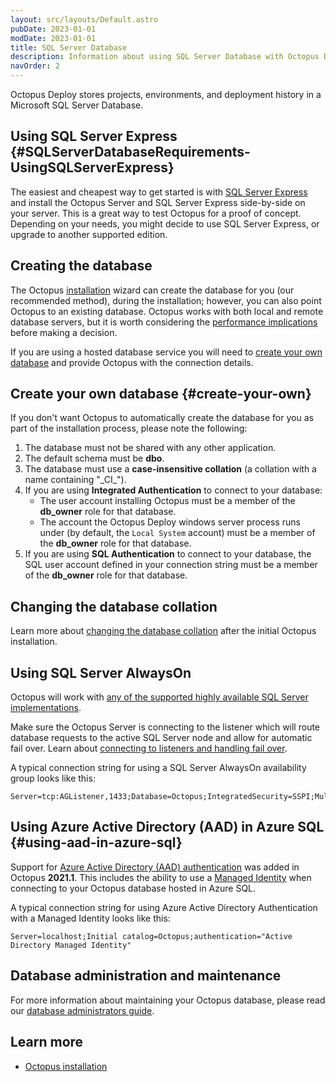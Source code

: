 ```yaml
---
layout: src/layouts/Default.astro
pubDate: 2023-01-01
modDate: 2023-01-01
title: SQL Server Database
description: Information about using SQL Server Database with Octopus Deploy.
navOrder: 2
---
```


Octopus Deploy stores projects, environments, and deployment history in a Microsoft SQL Server Database.

<Sql />

## Using SQL Server Express \{#SQLServerDatabaseRequirements-UsingSQLServerExpress}

The easiest and cheapest way to get started is with [SQL Server Express](http://downloadsqlserverexpress.com/) and install the Octopus Server and SQL Server Express side-by-side on your server. This is a great way to test Octopus for a proof of concept. Depending on your needs, you might decide to use SQL Server Express, or upgrade to another supported edition.

## Creating the database

The Octopus [installation](/docs/installation/) wizard can create the database for you (our recommended method), during the installation; however, you can also point Octopus to an existing database. Octopus works with both local and remote database servers, but it is worth considering the [performance implications](/docs/administration/managing-infrastructure/performance) before making a decision.

If you are using a hosted database service you will need to [create your own database](#create-your-own) and provide Octopus with the connection details.

## Create your own database \{#create-your-own}

If you don't want Octopus to automatically create the database for you as part of the installation process, please note the following:

1. The database must not be shared with any other application.
1. The default schema must be **dbo**.
1. The database must use a **case-insensitive collation** (a collation with a name containing "\_CI\_").
1. If you are using **Integrated Authentication** to connect to your database:
    - The user account installing Octopus must be a member of the **db\_owner** role for that database.
    - The account the Octopus Deploy windows server process runs under (by default, the `Local System` account) must be a member of the **db\_owner** role for that database.
1. If you are using **SQL Authentication** to connect to your database, the SQL user account defined in your connection string must be a member of the **db\_owner** role for that database.

## Changing the database collation

Learn more about [changing the database collation](/docs/administration/data/octopus-database/changing-the-collation-of-the-octopus-database) after the initial Octopus installation.

## Using SQL Server AlwaysOn

Octopus will work with [any of the supported highly available SQL Server implementations](https://docs.microsoft.com/en-us/sql/sql-server/failover-clusters/high-availability-solutions-sql-server).

Make sure the Octopus Server is connecting to the listener which will route database requests to the active SQL Server node and allow for automatic fail over. Learn about [connecting to listeners and handling fail over](https://docs.microsoft.com/en-us/sql/database-engine/availability-groups/windows/listeners-client-connectivity-application-failover).

A typical connection string for using a SQL Server AlwaysOn availability group looks like this:

```
Server=tcp:AGListener,1433;Database=Octopus;IntegratedSecurity=SSPI;MultiSubnetFailover=True
```

## Using Azure Active Directory (AAD) in Azure SQL \{#using-aad-in-azure-sql}

Support for [Azure Active Directory (AAD) authentication](https://docs.microsoft.com/en-us/sql/connect/ado-net/sql/azure-active-directory-authentication?view=sql-server-ver15#setting-azure-active-directory-authentication) was added in Octopus **2021.1**. This includes the ability to use a [Managed Identity](https://docs.microsoft.com/en-us/sql/connect/ado-net/sql/azure-active-directory-authentication?view=sql-server-ver15#using-active-directory-managed-identity-authentication) when connecting to your Octopus database hosted in Azure SQL.

A typical connection string for using Azure Active Directory Authentication with a Managed Identity looks like this:

```
Server=localhost;Initial catalog=Octopus;authentication="Active Directory Managed Identity"
```

## Database administration and maintenance

For more information about maintaining your Octopus database, please read our [database administrators guide](/docs/administration/data/octopus-database).

## Learn more

 - [Octopus installation](/docs/installation)
